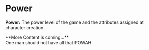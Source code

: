 
# Power

**Power:** The power level of the game and the attributes assigned at character creation

<Callout emoji="👷🛠️" type="warning">
    **More Content is coming...** <br />
    One man should not have all that POWAH
</Callout>